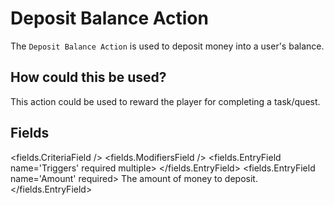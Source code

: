 
# Deposit Balance Action 

The `Deposit Balance Action` is used to deposit money into a user's balance.

## How could this be used?

This action could be used to reward the player for completing a task/quest.


## Fields

<fields.CriteriaField />
<fields.ModifiersField />
<fields.EntryField name='Triggers' required multiple>
</fields.EntryField>
<fields.EntryField name='Amount' required>
     The amount of money to deposit.
</fields.EntryField>
